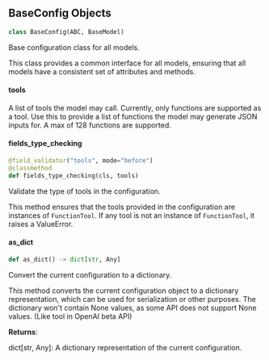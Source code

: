 <a id="camel.configs.base_config"></a>

<a id="camel.configs.base_config.BaseConfig"></a>

## BaseConfig Objects

```python
class BaseConfig(ABC, BaseModel)
```

Base configuration class for all models.

This class provides a common interface for all models, ensuring that all
models have a consistent set of attributes and methods.

<a id="camel.configs.base_config.BaseConfig.tools"></a>

#### tools

A list of tools the model may
call. Currently, only functions are supported as a tool. Use this
to provide a list of functions the model may generate JSON inputs
for. A max of 128 functions are supported.

<a id="camel.configs.base_config.BaseConfig.fields_type_checking"></a>

#### fields\_type\_checking

```python
@field_validator("tools", mode="before")
@classmethod
def fields_type_checking(cls, tools)
```

Validate the type of tools in the configuration.

This method ensures that the tools provided in the configuration are
instances of `FunctionTool`. If any tool is not an instance of
`FunctionTool`, it raises a ValueError.

<a id="camel.configs.base_config.BaseConfig.as_dict"></a>

#### as\_dict

```python
def as_dict() -> dict[str, Any]
```

Convert the current configuration to a dictionary.

This method converts the current configuration object to a dictionary
representation, which can be used for serialization or other purposes.
The dictionary won't contain None values, as some API does not support
None values. (Like tool in OpenAI beta API)

**Returns**:

  dict[str, Any]: A dictionary representation of the current
  configuration.

